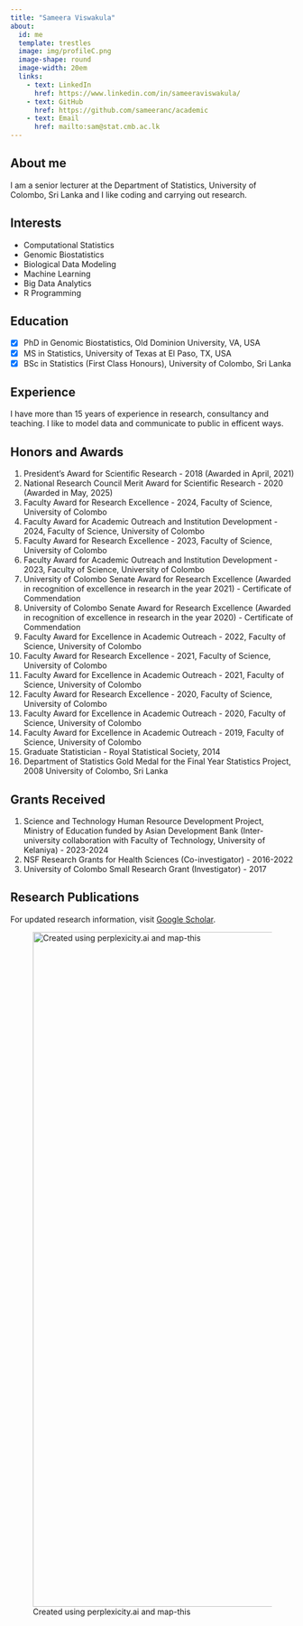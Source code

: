 ```yaml
---
title: "Sameera Viswakula"
about:
  id: me
  template: trestles
  image: img/profileC.png
  image-shape: round
  image-width: 20em
  links: 
    - text: LinkedIn
      href: https://www.linkedin.com/in/sameeraviswakula/
    - text: GitHub
      href: https://github.com/sameeranc/academic
    - text: Email
      href: mailto:sam@stat.cmb.ac.lk
---
```


::: {#me}
## About me

I am a senior lecturer at the Department of Statistics, University of Colombo, Sri Lanka and I like coding and carrying out research.

## Interests

-   Computational Statistics
-   Genomic Biostatistics
-   Biological Data Modeling
-   Machine Learning
-   Big Data Analytics
-   R Programming

## Education

-   [x] PhD in Genomic Biostatistics, Old Dominion University, VA, USA
-   [x] MS in Statistics, University of Texas at El Paso, TX, USA
-   [x] BSc in Statistics (First Class Honours), University of Colombo, Sri Lanka
:::

## Experience

I have more than 15 years of experience in research, consultancy and teaching. I like to model data and communicate to public in efficent ways.

## Honors and Awards

1.  President’s Award for Scientific Research - 2018 (Awarded in April, 2021)
2.  National Research Council Merit Award for Scientific Research - 2020 (Awarded in May, 2025)
3.  Faculty Award for Research Excellence - 2024, Faculty of Science, University of Colombo
4.  Faculty Award for Academic Outreach and Institution Development - 2024, Faculty of Science, University of Colombo
5.  Faculty Award for Research Excellence - 2023, Faculty of Science, University of Colombo
6.  Faculty Award for Academic Outreach and Institution Development - 2023, Faculty of Science, University of Colombo
7.  University of Colombo Senate Award for Research Excellence (Awarded in recognition of excellence in research in the year 2021) - Certificate of Commendation
8.  University of Colombo Senate Award for Research Excellence (Awarded in recognition of excellence in research in the year 2020) - Certificate of Commendation
9.  Faculty Award for Excellence in Academic Outreach - 2022, Faculty of Science, University of Colombo
10. Faculty Award for Research Excellence - 2021, Faculty of Science, University of Colombo
11. Faculty Award for Excellence in Academic Outreach - 2021, Faculty of Science, University of Colombo
12. Faculty Award for Research Excellence - 2020, Faculty of Science, University of Colombo
13. Faculty Award for Excellence in Academic Outreach - 2020, Faculty of Science, University of Colombo
14. Faculty Award for Excellence in Academic Outreach - 2019, Faculty of Science, University of Colombo
15. Graduate Statistician - Royal Statistical Society, 2014
16. Department of Statistics Gold Medal for the Final Year Statistics Project, 2008 University of Colombo, Sri Lanka

## Grants Received

1.  Science and Technology Human Resource Development Project, Ministry of Education funded by Asian Development Bank (Inter-university collaboration with Faculty of Technology, University of Kelaniya) - 2023-2024
2.  NSF Research Grants for Health Sciences (Co-investigator) - 2016-2022
3.  University of Colombo Small Research Grant (Investigator) - 2017

## Research Publications

For updated research information, visit [Google Scholar](https://scholar.google.com/citations?user=fzAQV6wAAAAJ&hl=en).

![Created using perplexicity.ai and map-this](img/mindMap.png){width="1196"}
